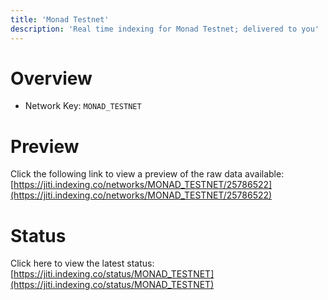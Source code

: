 ```yaml
---
title: 'Monad Testnet'
description: 'Real time indexing for Monad Testnet; delivered to you'
---
```


# Overview
- Network Key: `MONAD_TESTNET`

# Preview
Click the following link to view a preview of the raw data available: [https://jiti.indexing.co/networks/MONAD_TESTNET/25786522](https://jiti.indexing.co/networks/MONAD_TESTNET/25786522)

# Status
Click here to view the latest status: [https://jiti.indexing.co/status/MONAD_TESTNET](https://jiti.indexing.co/status/MONAD_TESTNET)
